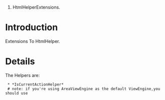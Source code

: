 #HtmlHelperExtensions.

= Introduction =

Extensions To HtmlHelper.


= Details =

The Helpers are:
  * *IsCurrentActionHelper*
  # note: if you're using AreaViewEngine as the default ViewEngine,you should use
  {{{helper.IsCurrentAction(string actionName, string controllerName, string areaName)}}}